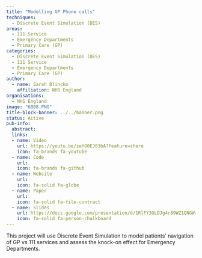 ```yaml
---
title: "Modelling GP Phone calls"
techniques:
  - Discrete Event Simulation (DES)
areas:
  - 111 Service
  - Emergency Departments
  - Primary Care (GP)
categories:
  - Discrete Event Simulation (DES)
  - 111 Service
  - Emergency Departments
  - Primary Care (GP)
author:
  - name: Sarah Blincko
    affiliation: NHS England
organisations:
  - NHS England
image: "6008.PNG"
title-block-banner: ../../banner.png
status: Active
pub-info:
  abstract:
  links:
  - name: Video
    url: https://youtu.be/zeYG0EJ83bA?feature=share
    icon: fa-brands fa-youtube
  - name: Code
    url:
    icon: fa-brands fa-github
  - name: Website
    url:
    icon: fa-solid fa-globe
  - name: Paper
    url:
    icon: fa-solid fa-file-contract
  - name: Slides
    url: https://docs.google.com/presentation/d/1RlFY3GLDJg4r89WZ1QNGWaeBT5Fa-sp2/edit?usp=drive_link&ouid=104927246423235110137&rtpof=true&sd=true
    icon: fa-solid fa-person-chalkboard
---
```


This project will use Discrete Event Simulation to model patients' navigation of GP vs 111 services and assess the knock-on effect for Emergency Departments.
